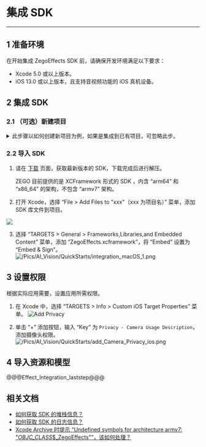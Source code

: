 # 集成 SDK

---

## 1 准备环境

在开始集成 ZegoEffects SDK 前，请确保开发环境满足以下要求：

- Xcode 5.0 或以上版本。
- iOS 13.0 或以上版本，且支持音视频功能的 iOS 真机设备。

## 2 集成 SDK

### 2.1 （可选）新建项目

<details class="zg-primary">
    <summary>此步骤以如何创建新项目为例，如果是集成到已有项目，可忽略此步。</summary>

1. 启动 Xcode，在 “Welcome to Xcode” 窗口中单击 “Create a new Xcode project” 或选择 “File > New > Project” 菜单。在出现的表单中，选择 iOS 平台，并在 “Application” 下选择 “App”，单击 “Next”。
    <Frame width="512" height="auto" caption=""><img src="https://storage.zego.im/sdk-doc/Pics/QuickStart/NewProject_1.png" /></Frame>



2. 填写表单并选取各个选项来配置项目，单击 “Next”。

    必须提供 “Product Name” 和 “Organization Identifier”，用于创建在整个系统中标识 App 的 “Bundle Identifier”。   
    <Frame width="512" height="auto" caption=""><img src="https://storage.zego.im/sdk-doc/Pics/QuickStart/NewProject_2.png" /></Frame>


3. 选择项目存储路径，单击 “Create” 创建项目。
    <Frame width="512" height="auto" caption=""><img src="https://storage.zego.im/sdk-doc/Pics/QuickStart/NewProject_3.png" /></Frame>

</details>



### 2.2 导入 SDK

1. 请在 [下载](!ZegoEffects_downloads) 页面，获取最新版本的 SDK，下载完成后进行解压。  

    <Warning title="Warning">

    ZEGO 目前提供的是 XCFramework 形式的 SDK ，内含 “arm64” 和 “x86_64” 的架构，不包含 “armv7”  架构。
    </Warning>

2. 打开 Xcode，选择 “File > Add Files to "xxx"（xxx 为项目名）” 菜单，添加 SDK 库文件到项目。
<Frame width="512" height="auto" caption=""><img src="https://storage.zego.im/sdk-doc/Pics/iOS/ZegoExpressEngine/Common/add-files.png" /></Frame>

3. 选择 “TARGETS > General > Frameworks,Libraries,and Embedded Content” 菜单，添加 “ZegoEffects.xcframework”，将 “Embed” 设置为 “Embed & Sign”。
![/Pics/AI_Vision/QuickStarts/integration_macOS_1.png](http://doc.oa.zego.im/Pics/AI_Vision/QuickStarts/integration_macOS_1.png)



## 3 设置权限

根据实际应用需要，设置应用所需权限。

1. 在 Xcode 中，选择 “TARGETS > Info > Custom iOS Target Properties” 菜单。
    ![Add Privacy](/Pics/iOS/ZegoExpressEngine/Common/privacy-description.png)

2. 单击 “+” 添加按钮，输入 “Key” 为 `Privacy - Camera Usage Description`，添加摄像头权限。  
    ![/Pics/AI_Vision/QuickStarts/add_Camera_Privacy_ios.png](http://doc.oa.zego.im/Pics/AI_Vision/QuickStarts/add_Camera_Privacy_ios.png)

## 4 导入资源和模型

@@@Effect_Integration_laststep@@@

## 相关文档

- [如何获取 SDK 的堆栈信息？](https://doc-zh.zego.im/faq/AI_Stack)
- [如何获取 SDK 的日志信息？](https://doc-zh.zego.im/faq/AI_log)
- [Xcode Archive 时提示 “Undefined symbols for architecture armv7: "_OBJC_CLASS_$_ZegoEffects"”，该如何处理？](https://doc-zh.zego.im/faq/AI_Undefined_symbols)
